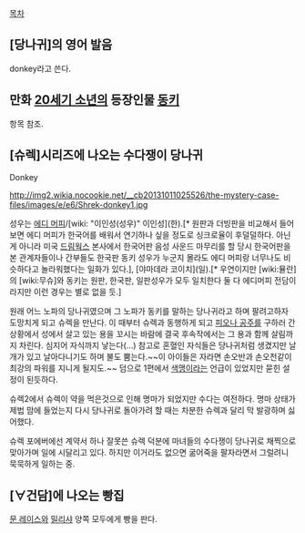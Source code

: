 [[목차]]

== [당나귀]의 영어 발음 ==
donkey라고 쓴다.

== 만화 [[20세기 소년]]의 등장인물 [[동키(20세기 소년)|동키]] ==

항목 참조.
== [슈렉]시리즈에 나오는 수다쟁이 당나귀 ==
Donkey

http://img2.wikia.nocookie.net/__cb20131011025526/the-mystery-case-files/images/e/e6/Shrek-donkey1.jpg

성우는 [[에디 머피]]/[wiki: "이인성(성우)" 이인성](한).[* 원판과 더빙판을 비교해서 들어보면 에디 머피가 한국어를 배워서 연기하나 싶을 정도로 싱크로율이 후덜덜하다. 아닌게 아니라 미국 [[드림웍스]] 본사에서 한국어판 음성 사운드 마무리를 할 당시 한국어판을 본 관계자들이나 간부들도 한국판 동키 성우가 누군지 몰라도 에디 머피랑 너무나도 비슷하다고 놀라워했다는 일화가 있다.], [야마데라 코이치](일).[* 우연이지만 [wiki:뮬란]의 [wiki:무슈]와 동키는 원판, 한국판, 일판성우가 모두 일치한다 둘 다 에디머피 전담이라지만 이런 경우는 별로 없을 듯.]

원래 어느 노파의 당나귀였으며 그 노파가 동키를 말하는 당나귀라고 하며 팔려고하자 도망치게 되고 슈렉을 만난다. 이 때부터 슈렉과 동행하게 되고 [[피오나 공주]]를 구하러 간 상황에서 성에서 살고 있는 용을 꼬시는 바람에 결국 후속작에서는 그 용과 함께 살림까지 차린다. 심지어 자식까지 낳는다(...) 참고로 혼혈인 자식들은 당나귀처럼 생겼지만 날개가 있고 날아다니기도 하며 불도 뿜는다.~~이 아이들은 자라면 손오반과 손오천같이 최강의 파워를 지니게 될지도.~~ 덤으로 1편에서 [[색맹]]이라는 언급이 있었지만 묻힌 설정이 된듯하다.

슈렉2에서 슈렉이 약을 먹은것으로 인해 명마가 되었지만 수다는 여전하다. 명마 상태가 제법 맘에 들었는지 다시 당나귀로 돌아가려 할 때는 차분한 슈렉과 달리 막 발광하며 싫어했다.

슈렉 포에버에선 계약서 하나 잘못쓴 슈렉 덕분에 마녀들의 수다쟁이 당나귀로 채찍으로 맞아가며 일에 시달리고 있다. 하지만 이거라도 없으면 굶어죽을 팔자라면서 그럴려니 묵묵하게 일하는 중.

== [∀건담]에 나오는 빵집 ==

[[문 레이스]]와 [[밀리샤]] 양쪽 모두에게 빵을 판다. 
